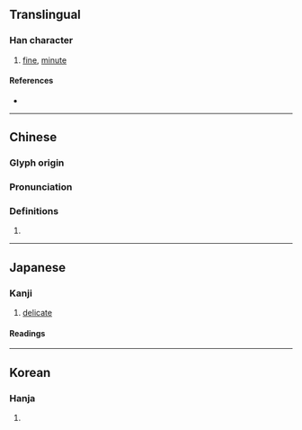 {{character info/new}}
==Translingual==

===Han character===
{{Han char|rn=38|rad=女|as=17|sn=20|four=43450|canj=VOIM|ids=⿰女韱}}

# [[fine]], [[minute]]

====References====
* {{Han ref|kx=0274.090|dkj=06893|dj=0542.260|hdz=21090.120|uh=5B45|ud=23365|bh=F443|bd=62531}}

----

==Chinese==
{{zh-forms}}

===Glyph origin===
{{Han etym}}

===Pronunciation===
{{zh-pron
|m=qiān,xiān
|c=cim1
|mc=y
|oc=y
|cat=
}}

===Definitions===
{{zh-hanzi}}

# {{rfdef|zh}}

----

==Japanese==

===Kanji===
{{ja-kanji|grade=|rs=女17}}

# [[delicate]]

====Readings====
{{ja-readings
|goon=せん<せん<せむ
|kanon=せん<せん<せむ
|kun=かよわ-い
}}

----

==Korean==

===Hanja===
{{ko-hanja|hangeul=섬|rv=seom|mr=sŏm}}

# {{defn|lang=ko|sort=女17}}